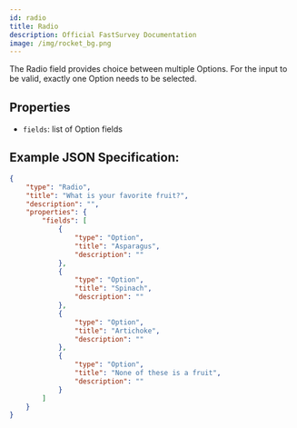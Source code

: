 ```yaml
---
id: radio
title: Radio
description: Official FastSurvey Documentation
image: /img/rocket_bg.png
---
```


The Radio field provides choice between multiple Options. For the input to be valid, exactly one Option needs to be selected.

## Properties

- `fields`: list of Option fields

## Example JSON Specification:

```json
{
    "type": "Radio",
    "title": "What is your favorite fruit?",
    "description": "",
    "properties": {
        "fields": [
            {
                "type": "Option",
                "title": "Asparagus",
                "description": ""
            },
            {
                "type": "Option",
                "title": "Spinach",
                "description": ""
            },
            {
                "type": "Option",
                "title": "Artichoke",
                "description": ""
            },
            {
                "type": "Option",
                "title": "None of these is a fruit",
                "description": ""
            }
        ]
    }
}
```
